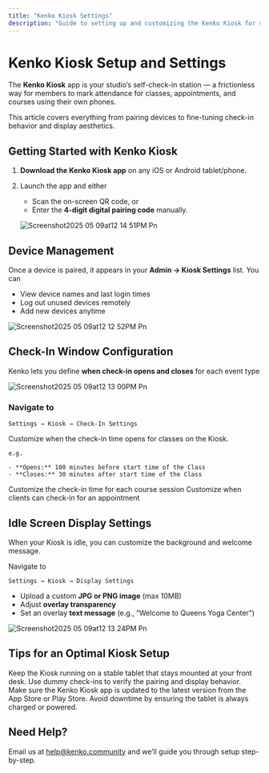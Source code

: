 ```yaml
---
title: "Kenko Kiosk Settings"
description: "Guide to setting up and customizing the Kenko Kiosk for seamless self check-ins at your studio."
---
```


# Kenko Kiosk Setup and Settings

The **Kenko Kiosk** app is your studio’s self-check-in station — a frictionless way for members to mark attendance for classes, appointments, and courses using their own phones.

This article covers everything from pairing devices to fine-tuning check-in behavior and display aesthetics.

## Getting Started with Kenko Kiosk

1. **Download the Kenko Kiosk app** on any iOS or Android tablet/phone.
2. Launch the app and either
   - Scan the on-screen QR code, or
   - Enter the **4-digit digital pairing code** manually.

   ![Screenshot2025 05 09at12 14 51PM Pn](/images/Screenshot2025-05-09at12.14.51PM.png)

## Device Management

Once a device is paired, it appears in your **Admin → Kiosk Settings** list. You can

- View device names and last login times
- Log out unused devices remotely
- Add new devices anytime

![Screenshot2025 05 09at12 12 52PM Pn](/images/Screenshot2025-05-09at12.12.52PM.png)

## Check-In Window Configuration

Kenko lets you define **when check-in opens and closes** for each event type

![Screenshot2025 05 09at12 13 00PM Pn](/images/Screenshot2025-05-09at12.13.00PM.png)

### Navigate to

`Settings → Kiosk → Check-In Settings`

<AccordionGroup>
  <Accordion title="Classes" icon="calendar-check">
    Customize when the check-in time opens for classes on the Kiosk.

    e.g.

    - **Opens:** 100 minutes before start time of the Class
    - **Closes:** 30 minutes after start time of the Class
  </Accordion>
  <Accordion title="Courses" icon="book">
    Customize the check-in time for each course session
  </Accordion>
  <Accordion title="Appointments" icon="calendar-clock">
    Customize when clients can check-in for an appointment
  </Accordion>
</AccordionGroup>

## Idle Screen Display Settings

When your Kiosk is idle, you can customize the background and welcome message.

Navigate to

`Settings → Kiosk → Display Settings`

- Upload a custom **JPG or PNG image** (max 10MB)
- Adjust **overlay transparency**
- Set an overlay **text message** (e.g., “Welcome to Queens Yoga Center”)

![Screenshot2025 05 09at12 13 24PM Pn](/images/Screenshot2025-05-09at12.13.24PM.png)

## Tips for an Optimal Kiosk Setup

<CardGroup cols="2">
  <Card title="Use a Dedicated Tablet" icon="tablet">
    Keep the Kiosk running on a stable tablet that stays mounted at your front desk.
  </Card>
  <Card title="Test Before Opening" icon="check">
    Use dummy check-ins to verify the pairing and display behavior.
  </Card>
  <Card title="Update Regularly" icon="rotate-cw">
    Make sure the Kenko Kiosk app is updated to the latest version from the App Store or Play Store.
  </Card>
  <Card title="Keep it Plugged In" icon="plug">
    Avoid downtime by ensuring the tablet is always charged or powered.
  </Card>
</CardGroup>

## Need Help?

Email us at [help@kenko.community](mailto:help@kenko.community) and we’ll guide you through setup step-by-step.